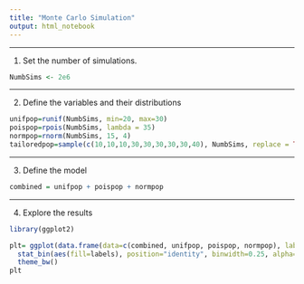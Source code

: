 ```yaml
---
title: "Monte Carlo Simulation"
output: html_notebook
---
```


<hr>
1. Set the number of simulations.

```r
NumbSims <- 2e6
```

<hr>
2. Define the variables and their distributions
```r
unifpop=runif(NumbSims, min=20, max=30)
poispop=rpois(NumbSims, lambda = 35)
normpop=rnorm(NumbSims, 15, 4)
tailoredpop=sample(c(10,10,10,30,30,30,30,30,40), NumbSims, replace = TRUE)
```

<hr>
3. Define the model
```r
combined = unifpop + poispop + normpop
```

<hr>
4. Explore the results
```r
library(ggplot2)

plt= ggplot(data.frame(data=c(combined, unifpop, poispop, normpop), labels=rep(c("combined", "unifpop", "poispop", "normpop"), rep(NumbSims,4))), aes(x=data)) +
  stat_bin(aes(fill=labels), position="identity", binwidth=0.25, alpha=0.5) +
  theme_bw()
plt
```